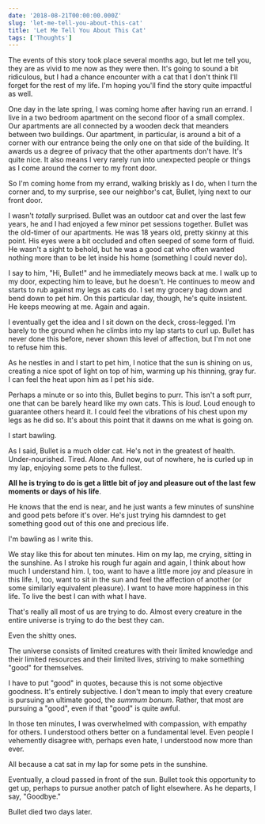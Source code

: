 ```yaml
---
date: '2018-08-21T00:00:00.000Z'
slug: 'let-me-tell-you-about-this-cat'
title: 'Let Me Tell You About This Cat'
tags: ['Thoughts']
---
```


The events of this story took place several months ago, but let me tell you, they are as vivid to me now as they were then. It's going to sound a bit ridiculous, but I had a chance encounter with a cat that I don't think I'll forget for the rest of my life. I'm hoping you'll find the story quite impactful as well.

One day in the late spring, I was coming home after having run an errand. I live in a two bedroom apartment on the second floor of a small complex. Our apartments are all connected by a wooden deck that meanders between two buildings. Our apartment, in particular, is around a bit of a corner with our entrance being the only one on that side of the building. It awards us a degree of privacy that the other apartments don't have. It's quite nice. It also means I very rarely run into unexpected people or things as I come around the corner to my front door.

So I'm coming home from my errand, walking briskly as I do, when I turn the corner and, to my surprise, see our neighbor's cat, Bullet, lying next to our front door.

I wasn't _totally_ surprised. Bullet was an outdoor cat and over the last few years, he and I had enjoyed a few minor pet sessions together. Bullet was the old-timer of our apartments. He was 18 years old, pretty skinny at this point. His eyes were a bit occluded and often seeped of some form of fluid. He wasn't a sight to behold, but he was a good cat who often wanted nothing more than to be let inside his home (something I could never do).

I say to him, "Hi, Bullet!" and he immediately meows back at me. I walk up to my door, expecting him to leave, but he doesn't. He continues to meow and starts to rub against my legs as cats do. I set my grocery bag down and bend down to pet him. On this particular day, though, he's quite insistent. He keeps meowing at me. Again and again.

I eventually get the idea and I sit down on the deck, cross-legged. I'm barely to the ground when he climbs into my lap starts to curl up. Bullet has never done this before, never shown this level of affection, but I'm not one to refuse him this.

As he nestles in and I start to pet him, I notice that the sun is shining on us, creating a nice spot of light on top of him, warming up his thinning, gray fur. I can feel the heat upon him as I pet his side.

Perhaps a minute or so into this, Bullet begins to purr. This isn't a soft purr, one that can be barely heard like my own cats. This is _loud_. Loud enough to guarantee others heard it. I could feel the vibrations of his chest upon my legs as he did so. It's about this point that it dawns on me what is going on.

I start bawling.

As I said, Bullet is a much older cat. He's not in the greatest of health. Under-nourished. Tired. Alone. And now, out of nowhere, he is curled up in my lap, enjoying some pets to the fullest.

**All he is trying to do is get a little bit of joy and pleasure out of the last few moments or days of his life**.

He knows that the end is near, and he just wants a few minutes of sunshine and good pets before it's over. He's just trying his damndest to get something good out of this one and precious life.

I'm bawling as I write this.

We stay like this for about ten minutes. Him on my lap, me crying, sitting in the sunshine. As I stroke his rough fur again and again, I think about how much I understand him. I, too, want to have a little more joy and pleasure in this life. I, too, want to sit in the sun and feel the affection of another (or some similarly equivalent pleasure). I want to have more happiness in this life. To live the best I can with what I have.

That's really all most of us are trying to do. Almost every creature in the entire universe is trying to do the best they can.

Even the shitty ones.

The universe consists of limited creatures with their limited knowledge and their limited resources and their limited lives, striving to make something "good" for themselves.

I have to put "good" in quotes, because this is not some objective goodness. It's entirely subjective. I don't mean to imply that every creature is pursuing an ultimate good, the _summum bonum_. Rather, that most are pursuing a "good", even if that "good" is quite awful.

In those ten minutes, I was overwhelmed with compassion, with empathy for others. I understood others better on a fundamental level. Even people I vehemently disagree with, perhaps even hate, I understood now more than ever.

All because a cat sat in my lap for some pets in the sunshine.

Eventually, a cloud passed in front of the sun. Bullet took this opportunity to get up, perhaps to pursue another patch of light elsewhere. As he departs, I say, "Goodbye."

Bullet died two days later.
